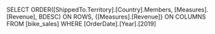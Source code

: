 SELECT
  ORDER([ShippedTo.Territory].[Country].Members, [Measures].[Revenue], BDESC) ON ROWS,
  {[Measures].[Revenue]} ON COLUMNS
FROM
  [bike_sales]
WHERE
  [OrderDate].[Year].[2019]
